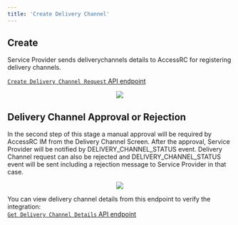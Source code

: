 ```yaml
---
title: 'Create Delivery Channel'
---
```


## Create

Service Provider sends deliverychannels details to AccessRC for registering delivery channels.

[`Create Delivery Channel Request` API endpoint](../../api-reference/endpoint/delivery_channel_create)

<p align="center">
  <img src="/images/create_delivery_channel.svg" />
</p>

## Delivery Channel Approval or Rejection

In the second step of this stage a manual approval will be required by AccessRC IM from the Delivery Channel Screen. After the approval, Service Provider will be notified by DELIVERY_CHANNEL_STATUS event. Delivery Channel request can also be rejected and DELIVERY_CHANNEL_STATUS event will be sent including a rejection message to Service Provider in that case.

<p align="center">
  <img src="/images/delivery-channel-approve-reject.svg" />
</p>

<Note>You can view delivery channel details from this endpoint to verify the integration:  
[`Get Delivery Channel Details` API endpoint](../../api-reference/endpoint/delivery_channel_get)</Note>